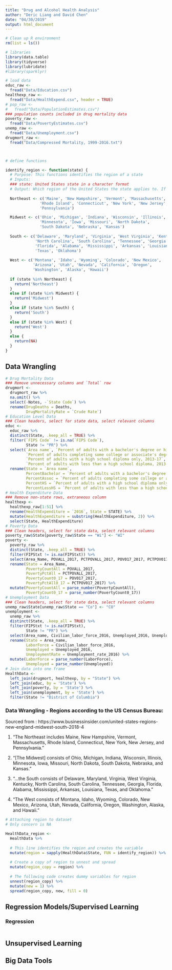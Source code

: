 ```yaml
---
title: "Drug and Alcohol Health Analysis"
author: "Deric Liang and David Chen"
date: "04/30/2019"
output: html_document
---
```


```r
# Clean up R environment
rm(list = ls())

# libraries
library(data.table)
library(tidyverse)
library(lubridate)
#library(sparklyr)

# load data
educ_raw <-
  fread("Data/Education.csv")
healthexp_raw <-
  fread("Data/HealthExpend.csv", header = TRUE)
# pop_raw <-
#   fread("Data/PopulationEstimates.csv")
### population counts included in drug mortality data
poverty_raw <-
  fread("Data/PovertyEstimates.csv")
unemp_raw <-
  fread("Data/Unemployment.csv")
drugmort_raw <-
  fread("Data/Compressed Mortality, 1999-2016.txt")



# define functions

identify_region <- function(state) {
  # Purpose: This functions identifies the region of a state
  # Inputs:
  ### state: United States state in a character format
  # Output: Which region of the United States the state applies to. If none, NA.
  
  Northeast <- c('Maine', 'New Hampshire', 'Vermont', 'Massachusetts', 
               'Rhode Island', 'Connecticut', 'New York', 'New Jersey',
               'Pennsylvania')

  Midwest <- c('Ohio', 'Michigan', 'Indiana', 'Wisconsin', 'Illinois', 
               'Minnesota', 'Iowa', 'Missouri', 'North Dakota', 
               'South Dakota', 'Nebraska', 'Kansas')
  
  South <- c('Delaware', 'Maryland', 'Virginia', 'West Virginia', 'Kentucky', 
             'North Carolina', 'South Carolina', 'Tennessee', 'Georgia', 
             'Florida', 'Alabama', 'Mississippi', 'Arkansas', 'Louisiana', 
             'Texas', 'Oklahoma')
  
  West <- c('Montana', 'Idaho', 'Wyoming', 'Colorado', 'New Mexico', 
            'Arizona', 'Utah', 'Nevada', 'California', 'Oregon', 
            'Washington', 'Alaska', 'Hawaii')
  
  if (state %in% Northeast) {
    return('Northeast')
  }
  else if (state %in% Midwest) {
    return('Midwest')
  }
  else if (state %in% South) {
    return('South') 
  }
  else if (state %in% West) {
    return('West')
  }
  else {
    return(NA)
  }
}

```

## Data Wrangling

```r
# Drug Mortality Data
### Remove unnecessary columns and `Total` row
drugmort <-
  drugmort_raw %>%
  na.omit() %>%
  select(-Notes, -`State Code`) %>%
  rename(DrugDeaths = Deaths,
         DrugMortalityRate = `Crude Rate`)
# Education Level Data
### Clean headers, select for state data, select relevant columns
educ <-
  educ_raw %>%
  distinct(State, .keep_all = TRUE) %>%
  filter(`FIPS Code` != is.na(`FIPS Code`),
         State != "PR") %>%
  select(`Area name`, `Percent of adults with a bachelor's degree or higher, 2013-17`,
         `Percent of adults completing some college or associate's degree, 2013-17`,
         `Percent of adults with a high school diploma only, 2013-17`,
         `Percent of adults with less than a high school diploma, 2013-17`) %>%
  rename(State = `Area name`,
         PercentBachelor = `Percent of adults with a bachelor's degree or higher, 2013-17`,
         PercentAssoc = `Percent of adults completing some college or associate's degree, 2013-17`,
         PercentHS = `Percent of adults with a high school diploma only, 2013-17`,
         PercentLessHS = `Percent of adults with less than a high school diploma, 2013-17`)
# Health Expenditure Data
### Remove non-state rows, extraneous column
healthexp <-
  healthexp_raw[1:51] %>%
  rename(HealthExpenditure = `2016`, State = STATE) %>%
  mutate(HealthExpenditure = substring(HealthExpenditure, 2)) %>%
  select(State, HealthExpenditure)
# Poverty Data
### Clean headers, select for state data, select relevant columns
poverty_raw$State[poverty_raw$State == "Wi"] <- "WI"
poverty <-
  poverty_raw %>%
  distinct(State, .keep_all = TRUE) %>%
  filter(FIPStxt != is.na(FIPStxt)) %>%
  select(Area_Name, POVALL_2017, PCTPOVALL_2017, POV017_2017, PCTPOV017_2017) %>%
  rename(State = Area_Name,
         PovertyCountAll = POVALL_2017,
         PovertyPctAll = PCTPOVALL_2017,
         PovertyCount0_17 = POV017_2017,
         PovertyPctAll0_17 = PCTPOV017_2017) %>%
  mutate(PovertyCountAll = parse_number(PovertyCountAll),
         PovertyCount0_17 = parse_number(PovertyCount0_17))
# Unemployment Data
### Clean headers, select for state data, select relevant columns
unemp_raw$State[unemp_raw$State == "Co"] <- "CO"
unemployment <-
  unemp_raw %>%
  distinct(State, .keep_all = TRUE) %>%
  filter(FIPStxt != is.na(FIPStxt),
         State != "PR") %>%
  select(Area_name, Civilian_labor_force_2016, Unemployed_2016, Unemployment_rate_2016) %>%
  rename(State = Area_name,
         LaborForce = Civilian_labor_force_2016,
         Unemployed = Unemployed_2016,
         UnmploymentRate = Unemployment_rate_2016) %>%
  mutate(LaborForce = parse_number(LaborForce),
         Unemployed = parse_number(Unemployed))
# Join data into one frame
HealthData <-
  left_join(drugmort, healthexp, by = "State") %>%
  left_join(educ, by = 'State') %>%
  left_join(poverty, by = 'State') %>%
  left_join(unemployment, by = 'State') %>%
  filter(State != "District of Columbia")


```




### Data Wrangling - Regions according to the US Census Bureau:  

Sourced from : https://www.businessinsider.com/united-states-regions-new-england-midwest-south-2018-4    

1. "The Northeast includes Maine, New Hampshire, Vermont, Massachusetts, Rhode Island, Connecticut, New York, New Jersey, and Pennsylvania."  

2. "[The Midwest] consists of Ohio, Michigan, Indiana, Wisconsin, Illinois, Minnesota, Iowa, Missouri, North Dakota, South Dakota, Nebraska, and Kansas."  

3. "...the South consists of Delaware, Maryland, Virginia, West Virginia, Kentucky, North Carolina, South Carolina, Tennessee, Georgia, Florida, Alabama, Mississippi, Arkansas, Louisiana, Texas, and Oklahoma."   

4. "The West consists of Montana, Idaho, Wyoming, Colorado, New Mexico, Arizona, Utah, Nevada, California, Oregon, Washington, Alaska, and Hawaii."  

```r
# Attaching region to dataset
# Only concern is NA

HealthData_region <- 
  HealthData %>%
  
  # This line identifies the region and creates the variable
  mutate(region = sapply(HealthData$State, FUN = identify_region)) %>%
  
  # Create a copy of region to unnest and spread
  mutate(region_copy = region) %>%
  
  # The following code creates dummy variables for region
  unnest(region_copy) %>% 
  mutate(new = 1) %>% 
  spread(region_copy, new, fill = 0) 

```


## Regression Models/Supervised Learning

### Regression

```r

```

## Unsupervised Learning

## Big Data Tools









